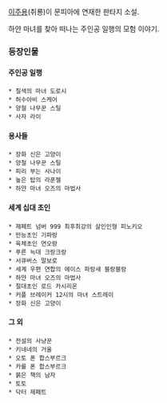 [[이주용]](취룡)이 문피아에 연재한 판타지 소설. 

하얀 마녀를 찾아 떠나는 주인공 일행의 모험 이야기.

=== 등장인물 ===
==== 주인공 일행 ====
 * 칠색의 마녀 도로시
 * 허수아비 스케어
 * 양철 나무꾼 스틸
 * 사자 라이

==== 용사들 ====
 * 장화 신은 고양이
 * 양철 나무꾼 스틸
 * 피리 부는 사나이
 * 높은 탑의 라푼젤
 * 하얀 마녀 오즈의 마법사

==== 세계 십대 초인 ====
 * 제페트 넘버 999 최후최강의 살인인형 피노키오
 * 만능초인 기파랑
 * 육체초인 연오랑
 * 푸른 늑대 크랑크랑
 * 서큐버스 말보로
 * 세계 우편 연합의 에이스 파랑새 블랑블랑
 * 하얀 마녀 오즈의 마법사
 * 절대초인 로드 카시리온
 * 커플 브레이커 12시의 마녀 스트레이
 * 장화 신은 고양이

==== 그 외 ====
 * 전설의 사냥꾼
 * 키네네의 거울
 * 오토 폰 합스부르크
 * 카를 폰 합스부르크
 * 붉은 책의 남자
 * 토토
 * 닥터 제페트
